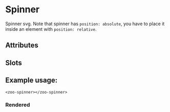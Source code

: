 
<Meta title="Docs/Spinner"/>

# Spinner

Spinner svg.
Note that spinner has `position: absolute`, you have to place it inside an element with `position: relative`.

## Attributes

## Slots

## Example usage:
```
<zoo-spinner></zoo-spinner>
```
### Rendered
<zoo-spinner></zoo-spinner>